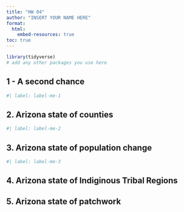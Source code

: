 ```yaml
---
title: "HW 04"
author: "INSERT YOUR NAME HERE"
format:
  html:
    embed-resources: true
toc: true
---
```


```r
library(tidyverse)
# add any other packages you use here
```


## 1 - A second chance

```r
#| label: label-me-1

```


## 2.  Arizona state of counties

```r
#| label: label-me-2

```

## 3.  Arizona state of population change

```r
#| label: label-me-3

```

## 4.  Arizona state of Indiginous Tribal Regions

## 5. Arizona state of patchwork
